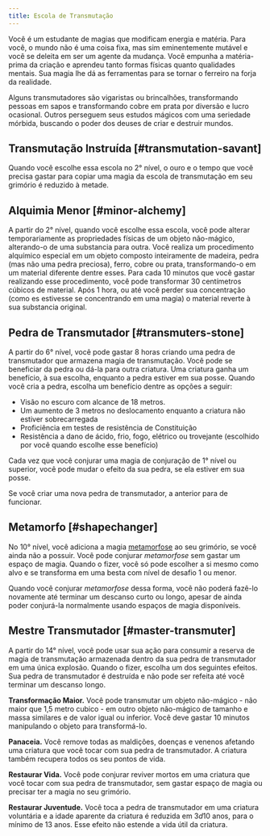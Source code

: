 ```yaml
---
title: Escola de Transmutação
---
```


Você é um estudante de magias que modificam energia e matéria. Para você, o mundo não é uma coisa fixa, mas sim eminentemente mutável e você se deleita em ser um agente da mudança. Você empunha a matéria-prima da criação e aprendeu tanto formas físicas quanto qualidades mentais. Sua magia lhe dá as ferramentas para se tornar o ferreiro na forja da realidade.

Alguns transmutadores são vigaristas ou brincalhões, transformando pessoas em sapos e transformando cobre em prata por diversão e lucro ocasional. Outros perseguem seus estudos mágicos com uma seriedade mórbida, buscando o poder dos deuses de criar e destruir mundos.

## Transmutação Instruída [#transmutation-savant]

Quando você escolhe essa escola no 2° nível, o ouro e o tempo que você precisa gastar para copiar uma magia da escola de transmutação em seu grimório é reduzido à metade.

## Alquimia Menor [#minor-alchemy]

A partir do 2° nível, quando você escolhe essa escola, você pode alterar temporariamente as propriedades físicas de um objeto não-mágico, alterando-o de uma substancia para outra. Você realiza um procedimento alquímico especial em um objeto composto inteiramente de madeira, pedra (mas não uma pedra preciosa), ferro, cobre ou prata, transformando-o em um material diferente dentre esses. Para cada 10 minutos que você gastar realizando esse procedimento, você pode transformar 30 centímetros cúbicos de material. Após 1 hora, ou até você perder sua concentração (como es estivesse se concentrando em uma magia) o material reverte à sua substancia original.

## Pedra de Transmutador [#transmuters-stone]

A partir do 6° nível, você pode gastar 8 horas criando uma pedra de transmutador que armazena magia de transmutação. Você pode se beneficiar da pedra ou dá-la para outra criatura. Uma criatura ganha um benefício, à sua escolha, enquanto a pedra estiver em sua posse. Quando você cria a pedra, escolha um benefício dentre as opções a seguir:

- Visão no escuro com alcance de 18 metros.
- Um aumento de 3 metros no deslocamento enquanto a criatura não estiver sobrecarregada
- Proficiência em testes de resistência de Constituição
- Resistência a dano de ácido, frio, fogo, elétrico ou trovejante (escolhido por você quando escolhe esse benefício)

Cada vez que você conjurar uma magia de conjuração de 1° nível ou superior, você pode mudar o efeito da sua pedra, se ela estiver em sua posse.

Se você criar uma nova pedra de transmutador, a anterior para de funcionar.

## Metamorfo [#shapechanger]

No 10° nível, você adiciona a magia [metamorfose](_/kompendium/dnd5/spells?name=metamorfose) ao seu grimório, se você ainda não a possuir. Você pode conjurar _metamorfose_ sem gastar um espaço de magia. Quando o fizer, você só pode escolher a si mesmo como alvo e se transforma em uma besta com nível de desafio 1 ou menor.

Quando você conjurar _metamorfose_ dessa forma, você não poderá fazê-lo novamente até terminar um descanso curto ou longo, apesar de ainda poder conjurá-la normalmente usando espaços de magia disponíveis.

## Mestre Transmutador [#master-transmuter]

A partir do 14° nível, você pode usar sua ação para consumir a reserva de magia de transmutação armazenada dentro da sua pedra de transmutador em uma única explosão. Quando o fizer, escolha um dos seguintes efeitos. Sua pedra de transmutador é destruída e não pode ser refeita até você terminar um descanso longo.

**Transformação Maior.** Você pode transmutar um objeto não-mágico - não maior que 1,5 metro cubico - em outro objeto não-mágico de tamanho e massa similares e de valor igual ou inferior. Você deve gastar 10 minutos manipulando o objeto para transformá-lo.

**Panaceia.** Você remove todas as maldições, doenças e venenos afetando uma criatura que você tocar com sua pedra de transmutador. A criatura também recupera todos os seu pontos de vida.

**Restaurar Vida.** Você pode conjurar reviver mortos em uma criatura que você tocar com sua pedra de transmutador, sem gastar espaço de magia ou precisar ter a magia no seu grimório.

**Restaurar Juventude.** Você toca a pedra de transmutador em uma criatura voluntária e a idade aparente da criatura é reduzida em $3d10$ anos, para o mínimo de 13 anos. Esse efeito não estende a vida útil da criatura.
